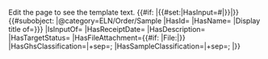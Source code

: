 <noinclude>

Edit the page to see the template text.
</noinclude>
<includeonly>{{#if: {{{id|}}}|{{#set:|HasInput={{FULLPAGENAME}}#{{{id}}}|}}|}}<!-- 
-->{{#subobject: {{{id|}}}
|@category=ELN/Order/Sample
|HasId={{{id|}}}
|HasName={{{name|}}}
|Display title of={{OslTemplate:Helper/Strings/CleanDisplayTitle |{{{name|{{{id|}}}}}}}}
|IsInputOf={{FULLPAGENAME}}
|HasReceiptDate={{{receipt_date|}}}
|HasDescription={{{description|}}}
|HasTargetStatus={{{target_status|}}}
|HasFileAttachment={{#if: {{{file_attachment|}}}|File:{{{file_attachment|}}}|}}
|HasGhsClassification={{{ghs_classification|}}}|+sep=;
|HasSampleClassification={{{additional_classification|}}}|+sep=;
|}}</includeonly>
